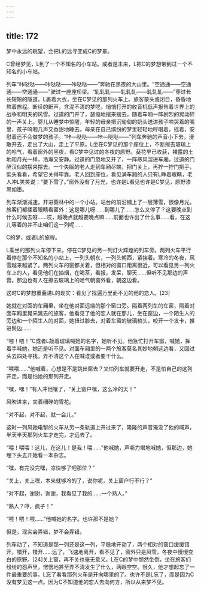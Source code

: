 ```yaml
---
---
---
```

title: 172
---



梦中永远的眺望，会把L的远寻变成C的梦景。

C曾经梦见，L到了一个不知名的小车站。或者是未来，L把C的梦想带到过一个不知名的小车站。

列车“咔哒哒——咔哒哒——咔哒哒——”奔驰在黑夜的大山里。“空通通——空通通——空通通——”驶过一座座桥梁。“轧轧轧——轧轧轧——轧轧轧——”穿过长长短短的隧道。L裹着大衣，坐在C梦见的那列火车上。旅客蒙头或闭目，昏昏地熬着旅程。断续的鼾声，含混不清的梦呓，悄悄打开的收音机低声报告着世界上的战争和明天的风雪。过道的门开了，瑟缩地摆来摆去，随着车厢一阵剧烈的晃动砰的一声关上。婴儿从睡梦中惊醒，年轻的母亲把沉甸甸的奶头送进孩子啼哭着的嘴里，孩子呜咽几声又香甜地睡去。母亲在自己缤纷的梦里轻轻地哼唱着，摇着，安慰着还不会做梦的孩子。“咔—哒哒——咔—哒哒——”列车奔驰的声音小下去，漫散开去，走出了大山，走上了平原。L坐在C梦见的那个座位上，不断擦去玻璃上的哈气，看着窗外的黑夜，看C梦中见过的冬夜的原野。葵花早已收获，裸露的土地和月光一样，浩瀚又安静。过道的门忽地又开了，一阵寒风溜进车厢，过道的门醉汉似的摆来摆去。一个失眠的老人走到车厢尽端，把门关上，再拧一拧门把手，低头看看，希望它关得牢靠。老人回到座位，看见满车厢的人只有L睁着眼睛，老人冲L笑笑说：“要下雪了。”窗外没有了月光，也许是L看见也许是C梦见，原野漆黑如墨。

列车渐渐减速，开进葵林中的一个小站。站台的前沿铺上了一层薄雪，很像月光。旅客们都揉着眼睛看窗外：这是哪儿呀……到哪儿了……怎么又停了？这要晚点到什么时候去呀……哎，越晚点就越要晚点嘛……前面也许出了什么事……看，在这儿等着的并不止咱们这一列呢……

C的梦，或者L的旅程。

L乘坐的那列火车停下来，停在C梦见的另一列灯火辉煌的列车旁。两列火车平行着停在那个不知名的小站上，一列头朝东，一列头朝西，紧挨着。寒冷的冬夜，风雪越来越紧了。两列火车的窗都关着，但相对的窗口距离很近，可以看见另一列火车上的人，看见他们在抽烟，在喝茶，看报，发呆，聊天……但听不见那边的声音。那边也有人在擦去玻璃上的哈气朝窗外看，朝这边看。

这时C的梦想重叠进L的现实：看见了找遍万里而不见的他的恋人。[23]

她就在对面的车厢里，坐在他对面远端的那个窗口旁。隔着两列车的车窗，隔着对面车厢里晃来晃去的旅客，他看见了他的恋人就在那儿，坐在窗边，一个陌生人的旁边和一个陌生人的对面，她扭过脸去，对着车窗的玻璃梳头，咬开一个发卡，推进鬓边……

“喂！喂！”C或者L敲着玻璃喊她的名字，她听不见。他急忙打开车窗，喊她，挥着手喊她，她还是听不见。对面车厢里的一两个旅客莫名其妙地朝这边看，又回过头去四处寻找，弄不清这个人在喊谁或者要干什么。

“喂喂……”他喊着，心想是不是跳出窗去？又怕列车就要开走，不是怕自己的这列开走，而是怕她的那列开走。

“嘿，嘿！”有人冲他嚷了，“关上窗户嘿，这么冷的天！”

风吹进来，夹着细碎的雪花。

“对不起，对不起，就一会儿。”

这时一列风驰电掣的火车从另一条轨道上开过来了，隆隆的声音淹没了他的喊声，半天半天那列火车才走完，才远去了。

“喂！喂喂！这儿，在这儿！是我！喂……”他喊她，声嘶力竭地喊她，但那边，她埋下头去开始看一本杂志。

“嘿，有完没完嘿，凉快够了吧那位？”

“关上，关上嘿，本来就够冷的了，说你呢，关上窗户行不行？”

“对不起，谢谢，谢谢，我看见了我的……一个熟人。”

“熟人？哼，疯子！”

“喂！喂！喂……”他喊她的名字。也许那不是她？

但是，现实会弄错，梦不会弄错。

列车动了，不知道是那一列还是这一列，平稳地开动了，两个相对的窗口缓缓错开，错开，错开……远了，飞速地离开，看不见了，窗外只是风雪，冬夜中慢慢变白的原野。[24]关上窗，再不关也毫无意义。L在C的梦中颓然坐倒，坐在旅客们纷纷的怨声里，愣愣地甚至弄不清发生了什么，两眼空空。很久，他才想起忘了一件最重要的事。L忘了看看那列火车是开向哪里的了。也许不是L忘了，而是因为C没有梦见这一点。因为C不知道他的恋人去向何方，所以从来梦不见。